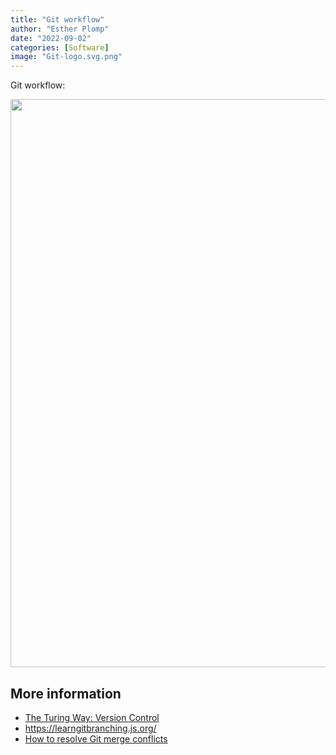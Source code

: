 ```yaml
---
title: "Git workflow"
author: "Esther Plomp"
date: "2022-09-02"
categories: [Software]
image: "Git-logo.svg.png"
---
```


Git workflow:

![](git-workflow){fig-alt="Local environment consisting of working directory, staging, stash, and local repository. Specific actions, including pull, add, commit can be done between specific git compartments. There's also a remote environment" width="909"}

## More information

-   [The Turing Way: Version Control](https://the-turing-way.netlify.app/reproducible-research/vcs.html)
-   <https://learngitbranching.js.org/>
-   [How to resolve Git merge conflicts](https://opensource.com/article/23/4/resolve-git-merge-conflicts)
